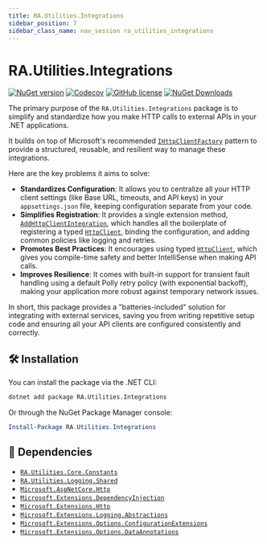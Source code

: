```yaml
---
title: RA.Utilities.Integrations
sidebar_position: 7
sidebar_class_name: nav_session ra_utilities_integrations
---
```



<p align="center">
<LogoSvg width={'15rem'} height={'15rem'} />
</p>

# RA.Utilities.Integrations

[![NuGet version](https://img.shields.io/nuget/v/RA.Utilities.Integrations.svg)](https://www.nuget.org/packages/RA.Utilities.Integrations/)
[![Codecov](https://codecov.io/github/RedonAlla/RA.Utilities/graph/badge.svg)](https://codecov.io/github/RedonAlla/RA.Utilities)
[![GitHub license](https://img.shields.io/github/license/RedonAlla/RA.Utilities)](https://github.com/RedonAlla/RA.Utilities/blob/main/LICENSE)
[![NuGet Downloads](https://img.shields.io/nuget/dt/RA.Utilities.Integrations.svg)](https://www.nuget.org/packages/RA.Utilities.Integrations/)

The primary purpose of the `RA.Utilities.Integrations` package is to simplify and standardize how you make HTTP calls to external APIs in your .NET applications.

It builds on top of Microsoft's recommended [`IHttpClientFactory`](https://learn.microsoft.com/en-us/dotnet/core/extensions/httpclient-factory)
pattern to provide a structured, reusable, and resilient way to manage these integrations.

Here are the key problems it aims to solve:

* **Standardizes Configuration**: It allows you to centralize all your HTTP client settings (like Base URL, timeouts, and API keys) in your `appsettings.json` file, keeping configuration separate from your code.
* **Simplifies Registration**: It provides a single extension method, [`AddHttpClientIntegration`](./Extensions/DependencyInjectionExtensions.md#addhttpclientintegration), which handles all the boilerplate of registering a typed [`HttpClient`](https://learn.microsoft.com/en-us/dotnet/api/system.net.http.httpclient), binding the configuration, and adding common policies like logging and retries.
* **Promotes Best Practices**: It encourages using typed [`HttpClient`](https://learn.microsoft.com/en-us/dotnet/api/system.net.http.httpclient), which gives you compile-time safety and better IntelliSense when making API calls.
* **Improves Resilience**: It comes with built-in support for transient fault handling using a default Polly retry policy (with exponential backoff), making your application more robust against temporary network issues.

In short, this package provides a "batteries-included" solution for integrating with external services, saving you from writing repetitive setup code and ensuring all your API clients are configured consistently and correctly.

## 🛠️ Installation

You can install the package via the .NET CLI:

```bash
dotnet add package RA.Utilities.Integrations
```

Or through the NuGet Package Manager console:

```powershell
Install-Package RA.Utilities.Integrations
```

## 🔗 Dependencies

- [`RA.Utilities.Core.Constants`](../core/CoreConstants/index.mdx)
- [`RA.Utilities.Logging.Shared`](../Logging/Shared/index.mdx)
- [`Microsoft.AspNetCore.Http`](https://learn.microsoft.com/en-us/dotnet/api/microsoft.aspnetcore.http)
- [`Microsoft.Extensions.DependencyInjection`](https://learn.microsoft.com/en-us/dotnet/api/microsoft.extensions.dependencyinjection)
- [`Microsoft.Extensions.Http`](https://learn.microsoft.com/en-us/dotnet/api/microsoft.extensions.http)
- [`Microsoft.Extensions.Logging.Abstractions`](https://learn.microsoft.com/en-us/dotnet/api/microsoft.extensions.logging.abstractions)
- [`Microsoft.Extensions.Options.ConfigurationExtensions`](https://www.nuget.org/packages/microsoft.extensions.options.configurationextensions/)
- [`Microsoft.Extensions.Options.DataAnnotations`](https://www.nuget.org/packages/Microsoft.Extensions.Options.DataAnnotations)

<br />
<br />

<DocCardList />
